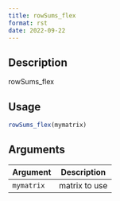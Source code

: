 ```yaml
--- 
title: rowSums_flex 
format: rst 
date: 2022-09-22 
--- 
```


## Description

rowSums_flex


## Usage

```r
rowSums_flex(mymatrix)
```


## Arguments

Argument      |Description
------------- |----------------
`mymatrix`     |     matrix to use


